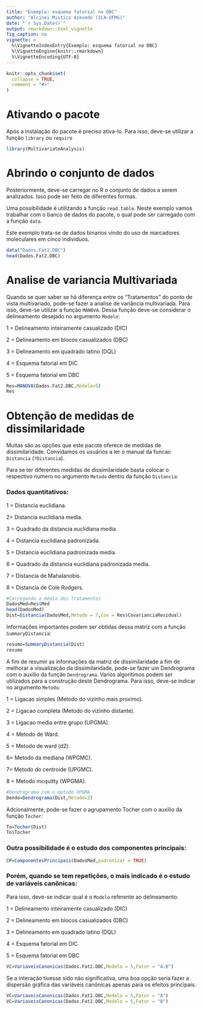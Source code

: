 ---
title: "Exemplo: esquema fatorial no DBC"
author: "Alcinei Mistico Azevedo (ICA-UFMG)"
date: "`r Sys.Date()`"
output: rmarkdown::html_vignette
fig_caption: no
vignette: >
  %\VignetteIndexEntry{Exemplo: esquema fatorial no DBC}
  %\VignetteEngine{knitr::rmarkdown}
  %\VignetteEncoding{UTF-8}
---

```{r, include = FALSE}
knitr::opts_chunk$set(
  collapse = TRUE,
  comment = "#>"
)
```

# Ativando o pacote
Após a instalação do pacote é preciso ativa-lo. Para isso, deve-se utilizar a função `library` ou `require`

```{r}
library(MultivariateAnalysis)
```
# Abrindo o conjunto de dados
Posteriormente, deve-se carregar no R o conjunto de dados a serem analizados. Isso pode ser feito de diferentes formas.

Uma possibilidade é utilizando a função `read.table`. Neste exemplo vamos trabalhar com o banco de dados do pacote, o qual pode ser carregado com a função `data`.

Este exemplo trata-se de dados binarios vindo do uso de marcadores moleculares em cinco individuos.
```{r}
data("Dados.Fat2.DBC")
head(Dados.Fat2.DBC)
```
# Analise de variancia Multivariada
Quando se quer saber se há diferença entre os "Tratamentos" do ponto de vista multivariado, pode-se fazer a analise de variância multivariada. Para isso, deve-se utilizar a função `MANOVA`. Dessa função deve-se considerar o delineamento desejado no argumento `Modelo`:

1 = Delineamento inteiramente casualizado (DIC)

2 = Delineamento em blocos casualizados (DBC)

3 = Delineamento em quadrado latino (DQL)

4 = Esquema fatorial em DIC

5 = Esquema fatorial em DBC

```{r}
Res=MANOVA(Dados.Fat2.DBC,Modelo=5)
Res
```

# Obtenção de medidas de dissimilaridade
Muitas são as opções que este pacote oferece de medidas de dissimilaridade. Convidamos os usuários a ler o manual da funcao `Distancia` (`?Distancia`).

Para se ter diferentes medidas de dissimilaridade basta colocar o respectivo numero no argumento `Metodo` dentro da função `Distancia`:

### Dados quantitativos:

1 = Distancia euclidiana.

2= Distancia euclidiana media.

3 = Quadrado da distancia euclidiana media.

4 = Distancia euclidiana padronizada.

5 = Distancia euclidiana padronizada media.

6 = Quadrado da distancia euclidiana padronizada media.

7 = Distancia de Mahalanobis.

8 = Distancia de Cole Rodgers.


```{r}
#Carregando a média dos tratamentos
DadosMed=Res$Med
head(DadosMed)
Dist=Distancia(DadosMed,Metodo = 7,Cov = Res$CovarianciaResidual)

```
Informações importantes podem ser obtidas dessa matriz com a função `SummaryDistancia`:
```{r}
resumo=SummaryDistancia(Dist)
resumo
```

A fim de resumir as informações da matriz de dissimilaridade a fim de melhorar a visualização da dissimilaridade, pode-se fazer um Dendrograma com o auxilio da função `Dendrograma`. Varios algoritimos podem ser utilizados para a construção deste Dendrograma. Para isso, deve-se indicar no argumento `Metodo`:

1 = Ligacao simples (Metodo do vizinho mais proximo).

2 = Ligacao completa (Metodo do vizinho distante).

3 = Ligacao media entre grupo (UPGMA).

4 = Metodo de Ward.

5 = Metodo de ward (d2).

6= Metodo da mediana (WPGMC).

7= Metodo do centroide (UPGMC).

8 = Metodo mcquitty (WPGMA).


```{r}
#Dendrograma com o metodo UPGMA
Dendo=Dendrograma(Dist,Metodo=3)
```
Adcionalmente, pode-se fazer o agrupamento Tocher com o auxilio da função `Tocher`:
```{r}
To=Tocher(Dist)
To$Tocher
```

### Outra possibilidade é o estudo dos componentes principais:
```{r}
CP=ComponentesPrincipais(DadosMed,padronizar = TRUE)
```

### Porém, quando se tem repetições, o mais indicado é o estudo de variáveis canônicas:

Para isso, deve-se indicar qual é o `Modelo` referente ao delineamento:

1 = Delineamento inteiramente casualizado (DIC)

2 = Delineamento em blocos casualizados (DBC)

3 = Delineamento em quadrado latino (DQL)

4 = Esquema fatorial em DIC

5 = Esquema fatorial em DBC

```{r}
VC=VariaveisCanonicas(Dados.Fat2.DBC,Modelo = 5,Fator = "A:B")
```

Se a interação tivesse sido não significativa, uma boa opção seria fazer a dispersão gráfica das variáveis canônicas apenas para os efeitos principais.

```{r}
VC=VariaveisCanonicas(Dados.Fat2.DBC,Modelo = 5,Fator = "A")
VC=VariaveisCanonicas(Dados.Fat2.DBC,Modelo = 5,Fator = "B")
```





